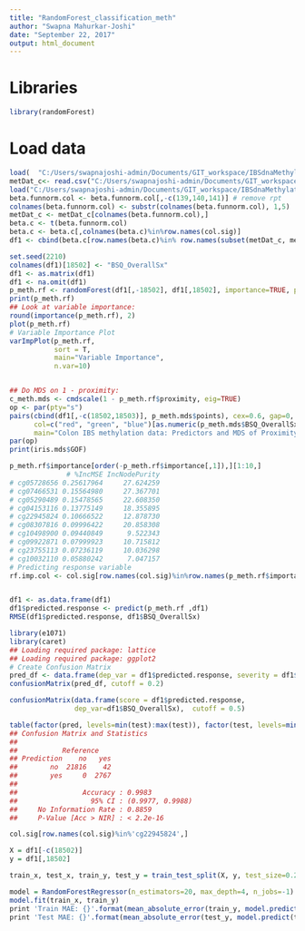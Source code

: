 ---
title: "RandomForest_classification_meth"
author: "Swapna Mahurkar-Joshi"
date: "September 22, 2017"
output: html_document
---

# Libraries
```{r}
library(randomForest)
```

# Load data 
```{r}
load(  "C:/Users/swapnajoshi-admin/Documents/GIT_workspace/IBSdnaMethylationProject/DNA_methylation_R21_Analysis/temp/functional_norm/sigBetasDxFunct.Rda")
metDat_c<- read.csv("C:/Users/swapnajoshi-admin/Documents/GIT_workspace/IBSdnaMethylationProject/DNA_methylation_R21_Analysis/data/rawdata/Metadata_colon_methylation.csv", row.names = 1); metDat_c<- metDat_c[,-c(139,140,141)]# remove rpt
load("C:/Users/swapnajoshi-admin/Documents/GIT_workspace/IBSdnaMethylationProject/DNA_methylation_R21_Analysis/temp/functional_norm/betasFunctionalNorm.Rda")
beta.funnorm.col <- beta.funnorm.col[,-c(139,140,141)] # remove rpt
colnames(beta.funnorm.col) <- substr(colnames(beta.funnorm.col), 1,5)
metDat_c <- metDat_c[colnames(beta.funnorm.col),]
beta.c <- t(beta.funnorm.col)
beta.c <- beta.c[,colnames(beta.c)%in%row.names(col.sig)]
df1 <- cbind(beta.c[row.names(beta.c)%in% row.names(subset(metDat_c, metDat_c$Group==2)),],subset(metDat_c, metDat_c$Group==2)$BSQ_OverallSx)


```

```{r}
set.seed(2210)
colnames(df1)[18502] <- "BSQ_OverallSx"
df1 <- as.matrix(df1)
df1 <- na.omit(df1)
p_meth.rf <- randomForest(df1[,-18502], df1[,18502], importance=TRUE, proximity=TRUE)
print(p_meth.rf)
## Look at variable importance:
round(importance(p_meth.rf), 2)
plot(p_meth.rf)
# Variable Importance Plot
varImpPlot(p_meth.rf,
           sort = T,
           main="Variable Importance",
           n.var=10)


## Do MDS on 1 - proximity:
c_meth.mds <- cmdscale(1 - p_meth.rf$proximity, eig=TRUE)
op <- par(pty="s")
pairs(cbind(df1[,-c(18502,18503)], p_meth.mds$points), cex=0.6, gap=0,
      col=c("red", "green", "blue")[as.numeric(p_meth.mds$BSQ_OverallSx)],
      main="Colon IBS methylation data: Predictors and MDS of Proximity Based on RandomForest")
par(op)
print(iris.mds$GOF)


```

```{r}

p_meth.rf$importance[order(-p_meth.rf$importance[,1]),][1:10,]
              # %IncMSE IncNodePurity
# cg05728656 0.25617964     27.624259
# cg07466531 0.15564980     27.367701
# cg05290489 0.15478565     22.608350
# cg04153116 0.13775149     18.355895
# cg22945824 0.10666522     12.878730
# cg08307816 0.09996422     20.858308
# cg10498900 0.09440849      9.522343
# cg09922871 0.07999923     10.715812
# cg23755113 0.07236119     10.036298
# cg10032110 0.05880242      7.047157
# Predicting response variable
rf.imp.col <- col.sig[row.names(col.sig)%in%row.names(p_meth.rf$importance[order(-p_meth.rf$importance[,1]),][1:10,]),]


df1 <- as.data.frame(df1)
df1$predicted.response <- predict(p_meth.rf ,df1)
RMSE(df1$predicted.response, df1$BSQ_OverallSx)
```

```{r}

library(e1071)
library(caret)
## Loading required package: lattice
## Loading required package: ggplot2
# Create Confusion Matrix
pred_df <- data.frame(dep_var = df1$predicted.response, severity = df1$BSQ_OverallSx)
confusionMatrix(pred_df, cutoff = 0.2)

confusionMatrix(data.frame(score = df1$predicted.response,
                dep_var=df1$BSQ_OverallSx),  cutoff = 0.5)

table(factor(pred, levels=min(test):max(test)), factor(test, levels=min(test):max(test)))
## Confusion Matrix and Statistics
## 
##           Reference
## Prediction    no   yes
##        no  21816    42
##        yes     0  2767
##                                           
##                Accuracy : 0.9983          
##                  95% CI : (0.9977, 0.9988)
##     No Information Rate : 0.8859          
##     P-Value [Acc > NIR] : < 2.2e-16

col.sig[row.names(col.sig)%in%'cg22945824',]
```

```{r}

X = df1[-c(18502)]
y = df1[,18502]

train_x, test_x, train_y, test_y = train_test_split(X, y, test_size=0.2)

model = RandomForestRegressor(n_estimators=20, max_depth=4, n_jobs=-1)
model.fit(train_x, train_y)
print 'Train MAE: {}'.format(mean_absolute_error(train_y, model.predict(train_x)))
print 'Test MAE: {}'.format(mean_absolute_error(test_y, model.predict(test_x)))
```

